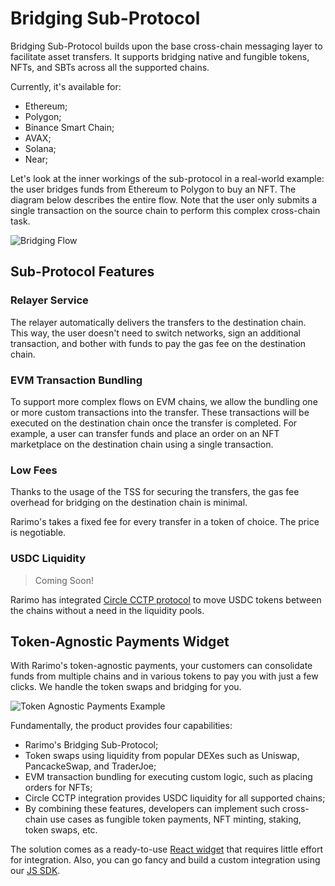 ---
---

# Bridging Sub-Protocol

Bridging Sub-Protocol builds upon the base cross-chain messaging layer to facilitate asset transfers. It supports bridging native and fungible tokens, NFTs, and SBTs across all the supported chains.

Currently, it's available for:
- Ethereum;
- Polygon;
- Binance Smart Chain;
- AVAX;
- Solana;
- Near;


Let's look at the inner workings of the sub-protocol in a real-world example: the user bridges funds from Ethereum to Polygon to buy an NFT.
The diagram below describes the entire flow. Note that the user only submits a single transaction on the source chain to perform this complex cross-chain task.

![Bridging Flow](/img/bridging-flow.png)

## Sub-Protocol Features

### Relayer Service

The relayer automatically delivers the transfers to the destination chain. This way, the user doesn't need to switch networks, sign an additional transaction, and bother with funds to pay the gas fee on the destination chain.

### EVM Transaction Bundling

To support more complex flows on EVM chains, we allow the bundling one or more custom transactions into the transfer. These transactions will be executed on the destination chain once the transfer is completed.
For example, a user can transfer funds and place an order on an NFT marketplace on the destination chain using a single transaction.

### Low Fees

Thanks to the usage of the TSS for securing the transfers, the gas fee overhead for bridging on the destination chain is minimal.

<!-- TODO: add figures -->

Rarimo's takes a fixed fee for every transfer in a token of choice. The price is negotiable.

### USDC Liquidity

>Coming Soon!

Rarimo has integrated [Circle CCTP protocol](https://www.circle.com/en/cross-chain-transfer-protocol) to move USDC tokens between the chains without a need in the liquidity pools.


##  Token-Agnostic Payments Widget

With Rarimo's token-agnostic payments, your customers can consolidate funds from multiple chains and in various tokens to pay you with just a few clicks. We handle the token swaps and bridging for you.

![Token Agnostic Payments Example](/img/token-agnostic-receipt.png)

Fundamentally, the product provides four capabilities:

- Rarimo's Bridging Sub-Protocol;
- Token swaps using liquidity from popular DEXes such as Uniswap, PancackeSwap, and TraderJoe;
- EVM transaction bundling for executing custom logic, such as placing orders for NFTs;
- Circle CCTP integration provides USDC liquidity for all supported chains;
- By combining these features, developers can implement such cross-chain use cases as fungible token payments, NFT minting, staking, token swaps, etc.

The solution comes as a ready-to-use [React widget](/reference/sdk/packages-checkout#@rarimo/react-nft-checkout) that requires little effort for integration. Also, you can go fancy and build a custom integration using our [JS SDK](/reference/sdk/packages-checkout#@rarimo/nft-checkout).
